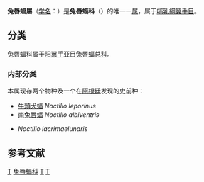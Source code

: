 {{Automatic taxobox
| image = Captive Noctilio leporinus.jpg
| image_caption = [[牛頭犬蝠|牛頭犬蝠]] ''Noctilio leporinus''
| display parents=3
| parent authority=[[J._E._Gray|J. E. Gray]], 1821
| taxon = Noctilio
| authority = [[Linnaeus|Linnaeus]], 1766
| subdivision=
*[[牛頭犬蝠|牛頭犬蝠]] ''N. leporinus''
*[[南兔唇蝠|南兔唇蝠]] ''N. albiventris''
*{{绝灭}}''N. lacrimaelunaris''
}}

'''兔唇蝠屬'''（[[学名|学名]]：{{lang|la|''Noctilio''}}）是'''兔唇蝠科'''（{{lang|la|Noctilionidae}}）的唯一一[[属|属]]，属于[[哺乳綱|哺乳綱]][[翼手目|翼手目]]。

==分类==
兔唇蝠科属于[[阳翼手亚目|阳翼手亚目]][[兔唇蝠总科|兔唇蝠总科]]。
===内部分类===
本属现存两个物种{{r|Simmons}}及一个在[[阿根廷|阿根廷]]发现的史前种{{r|Naish}}：
*[[牛頭犬蝠|牛頭犬蝠]] ''Noctilio leporinus''
*[[南兔唇蝠|南兔唇蝠]] ''Noctilio albiventris''
*{{绝灭}}''Noctilio lacrimaelunaris''

==参考文献==
{{reflist|refs=
<ref name="Simmons">{{Cite book| last = Simmons| first = Nancy B.| author-link = | contribution = Chiroptera| pages = 312–529| title = Mammal Species of the World: A Taxonomic and Geographic Reference (3rd ed)| editor-last = Wilson| editor-first = Don E.| editor2-last = Reeder| editor2-first = DeeAnn M.| url = http://www.bucknell.edu/MSW3/browse.asp?s=y&id=13801508| publisher = [[Johns_Hopkins_University_Press|Johns Hopkins University Press]]| place = Baltimore| year = 2005| isbn = 978-0-8018-8221-0| accessdate = 4 October 2009| postscript = <!--None-->| archive-date = 2012-09-27| archive-url = https://web.archive.org/web/20120927055445/http://www.bucknell.edu/MSW3/browse.asp?s=y&id=13801508| dead-url = no}}</ref>
<ref name="Naish">{{cite web|url=https://blogs.scientificamerican.com/tetrapod-zoology/fossil-bat-stories-part-3-bulldog-bats/|title=Fossil Bat Stories, Part 3: Bulldog Bats|last=Naish|first=Darren|accessdate=2020-03-24|archive-date=2020-11-04|archive-url=https://web.archive.org/web/20201104210238/https://blogs.scientificamerican.com/tetrapod-zoology/fossil-bat-stories-part-3-bulldog-bats/|dead-url=no}}</ref>
}}
{{Taxonbar|from=Q81039}}

[[Category:翼手目|T]]
[[Category:兔唇蝠科|]]
[[Category:卡尔·林奈命名的生物分类|T]]
[[Category:_1766年描述的分类群|T]]
{{animal-stub}}